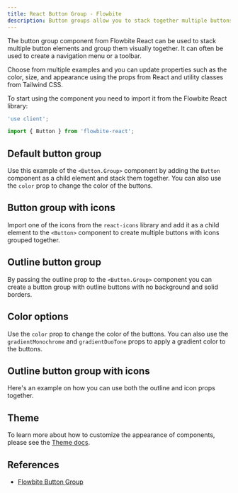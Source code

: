 ```yaml
---
title: React Button Group - Flowbite
description: Button groups allow you to stack together multiple buttons in a single line horizontally based on multiple styles and sizes using React and Tailwind CSS
---
```


The button group component from Flowbite React can be used to stack multiple button elements and group them visually together. It can often be used to create a navigation menu or a toolbar.

Choose from multiple examples and you can update properties such as the color, size, and appearance using the props from React and utility classes from Tailwind CSS.

To start using the component you need to import it from the Flowbite React library:

```jsx
'use client';

import { Button } from 'flowbite-react';
```

## Default button group

Use this example of the `<Button.Group>` component by adding the `Button` component as a child element and stack them together. You can also use the `color` prop to change the color of the buttons.

<Example name="buttonGroup.root" />

## Button group with icons

Import one of the icons from the `react-icons` library and add it as a child element to the `<Button>` component to create multiple buttons with icons grouped together.

<Example name="buttonGroup.withIcons" />

## Outline button group

By passing the outline prop to the `<Button.Group>` component you can create a button group with outline buttons with no background and solid borders.

<Example name="buttonGroup.outline" />

## Color options

Use the `color` prop to change the color of the buttons. You can also use the `gradientMonochrome` and `gradientDuoTone` props to apply a gradient color to the buttons.

<Example name="buttonGroup.colorOptions" />

## Outline button group with icons

Here's an example on how you can use both the outline and icon props together.

<Example name="buttonGroup.outlineWithIcons" />

## Theme

To learn more about how to customize the appearance of components, please see the [Theme docs](/docs/customize/theme).

<Theme name="buttonGroup" />

## References

- [Flowbite Button Group](https://flowbite.com/docs/components/button-group/)
